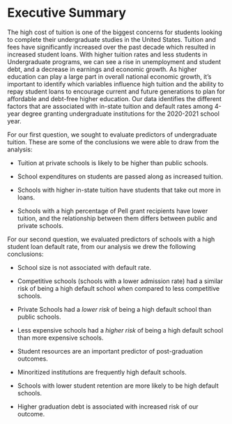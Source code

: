 # Executive Summary

The high cost of tuition is one of the biggest concerns for students looking to complete their undergraduate studies in the United States. Tuition and fees have significantly increased over the past decade which resulted in increased student loans. With higher tuition rates and less students in Undergraduate programs, we can see a rise in unemployment and student debt, and a decrease in earnings and economic growth. As higher education can play a large part in overall national economic growth, it’s important to identify which variables influence high tuition and the ability to repay student loans to encourage current and future generations to plan for affordable and debt-free higher education. Our data identifies the different factors that are associated with in-state tuition and default rates among 4-year degree granting undergraduate institutions for the 2020-2021 school year. 

For our first question, we sought to evaluate predictors of undergraduate tuition. These are some of the conclusions we were able to draw from the analysis: 

 

- Tuition at private schools is likely to be higher than public schools.  

- School expenditures on students are passed along as increased tuition.  

- Schools with higher in-state tuition have students that take out more in loans.   

- Schools with a high percentage of Pell grant recipients have lower tuition, and the relationship between them differs between public and private schools. 

 

For our second question, we evaluated predictors of schools with a high student loan default rate, from our analysis we drew the following conclusions: 

 

- School size is not associated with default rate.  

- Competitive schools (schools with a lower admission rate) had a similar risk of being a high default school when compared to less competitive schools.  

- Private Schools had a _lower risk_ of being a high default school than public schools. 

- Less expensive schools had a _higher risk_ of being a high default school than more expensive schools. 

- Student resources are an important predictor of post-graduation outcomes. 

- Minoritized institutions are frequently high default schools. 

- Schools with lower student retention are more likely to be high default schools. 

- Higher graduation debt is associated with increased risk of our outcome.  
